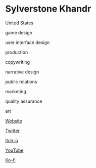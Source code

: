 # Sylverstone Khandr

<Location>

United States

</Location>



<Skills>

game design

user interface design

production

copywriting

narrative design

public relations

marketing

quality assurance

art

</Skills>

<Personal>

[Website](http://sylversedge.com/)

[Twitter](https://twitter.com/Sylverstone14)

[Itch.io](https://itch.io/SylverstoneKhandr)

[YouTube](https://youtube.com/SylverstoneKhandr)

[Ko-fi](https://www.ko-fi.com/SylverstoneKhandr)

</Personal>


